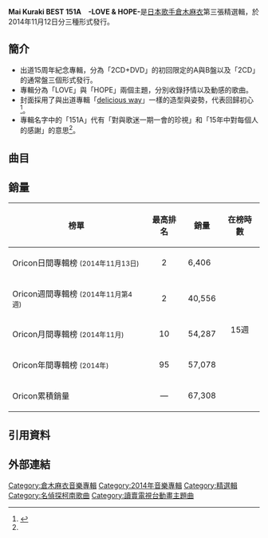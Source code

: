 {{Infobox Album
| Name           = Mai Kuraki BEST 151A <br/>-LOVE & HOPE-
| Type           = [[精選輯|精選輯]]
| Artist         = [[倉木麻衣|倉木麻衣]]
| Cover          = 151A.jpg
| Released       = 2014年11月12日
| Recorded       = 
| Genre          = [[J-POP|J-POP]]
| Length         = DISC1 -LOVE-：1:08:26<br />DISC2 -HOPE-：1:03:27<br />Total：2:11:53
| Label          = [[NORTHERN_MUSIC|NORTHERN MUSIC]]
| Producer       = 倉木麻衣、長戶大幸
| Reviews        = 
| Certification  = *金唱片（[[日本唱片協會|日本唱片協會]]）<ref>{{Cite web |url=http://www.riaj.or.jp/data/others/gold/201501.html |title=一般社団法人 日本レコード協会｜各種統計 |accessdate=2016-11-19 |archive-date=2015-02-10 |archive-url=https://web.archive.org/web/20150210072433/http://www.riaj.or.jp/data/others/gold/201501.html |dead-url=no }}</ref>
| Chart position = * 週間2位（[[Oricon|Oricon]]）
* 2014年11月度月間10位（Oricon）
* 2014年度年間95位（Oricon）
* 登場回數15回（Oricon）
* 週間2位（Billboard Japan Top Album）<ref>{{Cite web |url=http://www.billboard-japan.com/charts/detail?a=top_albums&year=2014&month=11&day=24 |title=Billboard Japan Top Albums│Charts│Billboard JAPAN |accessdate=2016-11-19 |archive-date=2017-11-07 |archive-url=https://web.archive.org/web/20171107011313/http://www.billboard-japan.com/charts/detail?a=top_albums&year=2014&month=11&day=24 |dead-url=no }}</ref>
| Last album     = [[OVER_THE_RAINBOW|OVER THE RAINBOW]]<br />（2012年）
| This album     = '''Mai Kuraki BEST 151A -LOVE & HOPE-'''<br/>（2014年）
| Next album     = [[Smile_(倉木麻衣專輯)|Smile]]<br/>（2017年）
| Misc = {{Singles
  | Name           = MAI KURAKI BEST 151A -LOVE & HOPE-
  | Type           = 精選輯
  | Single 1       = [[為戀而愛／Special_morning_day_to_you|為戀而愛／Special morning day to you]]
  | Single 1 date  = 2012年8月15日
  | Single 2       = [[TRY_AGAIN|TRY AGAIN]]
  | Single 2 date  = 2013年2月6日
  | Single 3       = [[wake_me_up|wake me up]]
  | Single 3 date  = 2014年2月26日
  | Single 4       = [[無敵之心／STAND_BY_YOU|無敵之心／STAND BY YOU]]
  | Single 4 date  = 2014年8月27日
  }}
}}

'''Mai Kuraki BEST 151A　-LOVE & HOPE-'''是[[日本|日本]][[歌手|歌手]][[倉木麻衣|倉木麻衣]]第三張精選輯，於2014年11月12日分三種形式發行。

== 簡介 ==
*出道15周年紀念專輯，分為「2CD+DVD」的初回限定的A與B盤以及「2CD」的通常盤三個形式發行。
*專輯分為「LOVE」與「HOPE」兩個主題，分別收錄抒情以及動感的歌曲。
*封面採用了與出道專輯「[[delicious_way|delicious way]]」一樣的造型與姿勢，代表回歸初心<ref name="ent">{{cite web |url=http://ent.sina.com.cn/y/r/2014-09-02/09284202337.shtml |language=zh |title=倉木麻衣出道15周年現首張專輯封面造型 |publisher=新浪娱乐 |date=2014-09-02 |accessdate=2016-11-19 |archive-date=2021-06-03 |archive-url=https://web.archive.org/web/20210603012631/http://ent.sina.com.cn/y/r/2014-09-02/09284202337.shtml }}</ref>。
*專輯名字中的「151A」代有「對與歌迷一期一會的珍視」和「15年中對每個人的感謝」的意思<ref name="ent"/>。

== 曲目 ==
{{tracklist
| headline        = CD1
| total_length    = 1:08:26

| all_lyrics     = 倉木麻衣、除另有註明

| title1          = [[Stay_by_my_side|Stay by my side]]
| music1          = 大野愛果
| arranger1       = Cybersound
| length1         = 4:26

| title2          = [[Secret_of_my_heart|Secret of my heart]]
| music2          = 大野愛果
| arranger2       = Cybersound
| length2         = 4:24

| title3          = [[冰冷的海／Start_in_my_life|冰冷的海]]
| music3          = 大野愛果
| arranger3       = Cybersound
| length3         = 4:39

| title4          = [[Time_after_time_～在落花紛飛的街道上～|Time after time ～在落花紛飛的街道上～]]
| note4           = theater version
| music4          = 大野愛果
| arranger4       = 池田大介、Cybersound
| length4         = 4:11

| title5          = [[通往明日的橋樑|通往明日的橋樑]]
| music5          = 德永曉人
| arranger5       = 池田大介、德永曉人
| length5         = 3:58

| title6          = [[DIAMOND_WAVE|好想見你...]]
| music6          = 德永曉人
| arranger6       = 德永曉人
| length6         = 4:30

| title7          = [[白雪_(倉木麻衣單曲)|白雪]]
| music7          = 大野愛果
| arranger7       = 池田大介
| length7         = 4:47

| title8          = [[FUTURE_KISS|Tomorrow is the last Time]]
| music8          = 大野愛果
| arranger8       = [[葉山武|葉山武]]
| length8         = 3:57

| title9          = [[再一次_(單曲)|再一次]]
| music9          = 田尻尋一
| arranger9       = 田尻尋一
| length9         = 3:54

| title10          = [[因為有你|因為有你]]
| lyrics10         = 倉木麻衣、望月由繪
| music10          = 望月由繪
| arranger10       = 小野塚晃
| length10         = 3:04

| title11          = [[Your_Best_Friend|Your Best Friend]]
| lyrics11         = 倉木麻衣、GIORGIO 13
| music11          = GIORGIO CANCEMI
| arranger11       = GIORGIO CANCEMI
| length11         = 5:50

| title12          = [[為戀而愛／Special_morning_day_to_you|為戀而愛]]
| lyrics12         = 倉木麻衣、GIORGIO 13
| music12          = GIORGIO CANCEMI
| arranger12       = Cybersound
| length12         = 4:09

| title13          = 虛幻
| music13          = 藤原育郎
| arranger13       = 藤原育郎
| length13         = 6:33

| title14          = [[TRY_AGAIN|櫻花 櫻花…]]
| music14          = 大野愛果
| arranger14       = 林良
| length14         = 4:43

| title15          = [[無敵之心／STAND_BY_YOU|STAND BY YOU]]
| music15          = 德永曉人
| arranger15       = 德永曉人
| length15         = 5:21
}}
{{tracklist
| headline        = CD2
| total_length    = 1:03:27

| title1          = [[Love,_Day_After_Tomorrow|Love, Day After Tomorrow]]
| music1          = 大野愛果
| arranger1       = Cybersound
| length1         = 4:03

| title2          = [[Delicious_Way|Delicious Way]]
| music2          = 大野愛果
| arranger2       = Cybersound
| length2         = 3:52

| title3          = [[Reach_for_the_sky|Reach for the sky]]
| music3          = 大野愛果
| arranger3       = Cybersound
| length3         = 4:49

| title4          = [[Stand_Up|Stand Up]]
| music4          = 德永曉人
| arranger4       = 德永曉人
| length4         = 4:39

| title5          = [[always_(倉木麻衣單曲)|always]]
| music5          = 大野愛果
| arranger5       = Cybersound
| length5         = 4:07

| title6          = [[Feel_fine!|Feel fine!]]
| music6          = 德永曉人
| arranger6       = 德永曉人
| length6         = 4:48

| title7          = [[PUZZLE／Revive|Revive]]
| music7          = 大野愛果
| arranger7       = Miguel Sá Pessoa
| length7         = 4:39

| title8          = [[ALL_MY_BEST|我、所未知的、自己。]]
| music8          = 望月由繪
| arranger8       = 池田大介、佐藤俊
| length8         = 4:03

| title9          = [[Strong_Heart|Strong Heart]]
| lyrics9         = 倉木麻衣、GIORGIO 13
| music9          = GIORGIO CANCEMI
| arranger9       = GIORGIO CANCEMI
| length9         = 4:20

| title10          = [[為戀而愛／Special_morning_day_to_you|Special morning day to you]]
| music10          = 德永曉人
| arranger10       = 德永曉人
| length10         = 4:34

| title11          = [[TRY_AGAIN|TRY AGAIN]]
| music11          = 德永曉人
| arranger11       = Cybersound
| length11         = 4:25

| title12          = [[wake_me_up|wake me up]]
| music12          = 德永曉人
| arranger12       = 德永曉人
| length12         = 4:21

| title13          = You can
| music13          = 大野愛果
| arranger13       = Cybersound
| length13         = 4:02

| title14          = [[無敵之心／STAND_BY_YOU|無敵之心]]
| music14          = 平賀貴大、望月由繪
| arranger14       = 佐藤俊、田尻尋一
| length14         = 3:24

| title15          = DYNAMITE
| music15          = Tesung Kim、Coach&Sendo、Katerina Bramley
| arranger15       = Coach&Sendo
| length15         = 3:21
}}
{{tracklist
| headline        = 初回A盤特典DVD
| collapsed       = yes

| title1          = LOVE-visual collection-
}}
{{tracklist
| headline        = 初回B盤特典DVD
| collapsed       = yes

| title1          = HOPE-visual collection-
}}

== 銷量 ==
{| class="wikitable" width="500px" style="font-size:small;"
!榜單
!最高排名
!銷量
!在榜時數
|-
|Oricon日間專輯榜 <small>(2014年11月13日)</small>
|align="center"|2
|6,406
|rowspan="5" align="center"|15週
|-
|Oricon週間專輯榜 <small>(2014年11月第4週)</small>
|align="center"|2
|40,556
|-
|Oricon月間專輯榜 <small>(2014年11月)</small>
|align="center"|10
|54,287
|-
|Oricon年間專輯榜 <small>(2014年)</small>
|align="center"|95
|57,078
|-
|Oricon累積銷量
|align="center"|—
|67,308
|}

== 引用資料 ==
<references />

== 外部連結 ==
{{Kuraki Mai}}

[[Category:倉木麻衣音樂專輯|Category:倉木麻衣音樂專輯]]
[[Category:2014年音樂專輯|Category:2014年音樂專輯]]
[[Category:精選輯|Category:精選輯]]
[[Category:名偵探柯南歌曲|Category:名偵探柯南歌曲]]
[[Category:讀賣電視台動畫主題曲|Category:讀賣電視台動畫主題曲]]